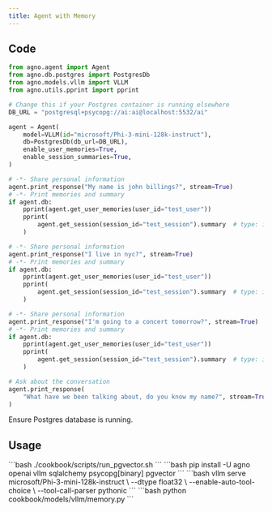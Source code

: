 ```yaml
---
title: Agent with Memory
---
```


## Code

```python cookbook/models/vllm/memory.py
from agno.agent import Agent
from agno.db.postgres import PostgresDb
from agno.models.vllm import VLLM
from agno.utils.pprint import pprint

# Change this if your Postgres container is running elsewhere
DB_URL = "postgresql+psycopg://ai:ai@localhost:5532/ai"

agent = Agent(
    model=VLLM(id="microsoft/Phi-3-mini-128k-instruct"),
    db=PostgresDb(db_url=DB_URL),
    enable_user_memories=True,
    enable_session_summaries=True,
)

# -*- Share personal information
agent.print_response("My name is john billings?", stream=True)
# -*- Print memories and summary
if agent.db:
    pprint(agent.get_user_memories(user_id="test_user"))
    pprint(
        agent.get_session(session_id="test_session").summary  # type: ignore
    )

# -*- Share personal information
agent.print_response("I live in nyc?", stream=True)
# -*- Print memories and summary
if agent.db:
    pprint(agent.get_user_memories(user_id="test_user"))
    pprint(
        agent.get_session(session_id="test_session").summary  # type: ignore
    )

# -*- Share personal information
agent.print_response("I'm going to a concert tomorrow?", stream=True)
# -*- Print memories and summary
if agent.db:
    pprint(agent.get_user_memories(user_id="test_user"))
    pprint(
        agent.get_session(session_id="test_session").summary  # type: ignore
    )

# Ask about the conversation
agent.print_response(
    "What have we been talking about, do you know my name?", stream=True
)
```
<Note>
  Ensure Postgres database is running.
</Note>

## Usage

<Steps>
  <Snippet file="create-venv-step.mdx" />

  <Step title="Start Postgres database">
    ```bash
    ./cookbook/scripts/run_pgvector.sh
    ```
  </Step>

  <Step title="Install Libraries">
    ```bash
    pip install -U agno openai vllm sqlalchemy psycopg[binary] pgvector
    ```
  </Step>

  <Step title="Start vLLM server">
    ```bash
    vllm serve microsoft/Phi-3-mini-128k-instruct \
        --dtype float32 \
        --enable-auto-tool-choice \
        --tool-call-parser pythonic
    ```
  </Step>

  <Step title="Run Agent">
    ```bash
    python cookbook/models/vllm/memory.py
    ```
  </Step>
</Steps> 